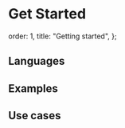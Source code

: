 # Get Started

  order: 1,
  title: "Getting started",
};

## Languages

<Cards>
  <Card file="./languages/sql.mdx" root="getting-started" icon="sql.svg" />
  <Card
    file="./languages/nextjs.mdx"
    root="getting-started"
    icon="nextjs.svg"
  />
  <Card file="./languages/node.mdx" root="getting-started" icon="node.svg" />
  <Card
    file="./languages/drizzle.mdx"
    root="getting-started"
    icon="drizzle.svg"
  />
  <Card
    file="./languages/prisma.mdx"
    root="getting-started"
    icon="prisma.svg"
  />
  <Card
    file="./languages/python.mdx"
    root="getting-started"
    icon="python.svg"
  />
</Cards>

## Examples

<Cards>
  <Card
    file="./examples/chat_with_pdf.mdx"
    root="getting-started"
    icon="chat.svg"
  />
  <Card
    file="./examples/code_assistant.mdx"
    root="getting-started"
    icon="vector.png"
  />
  <Card
    file="./examples/task_genius.mdx"
    root="getting-started"
    icon="taskgenius2.png"
  />
</Cards>


## Use cases

<Cards>
  <Card
    file="./usecases/lead-management.mdx"
    root="getting-started"
    icon="lead.svg"
  />
  <Card
    file="./usecases/issue-tracking.mdx"
    root="getting-started"
    icon="issue.svg"
  />
  <Card file="./usecases/slack.mdx" root="getting-started" icon="slack.webp" />
  <Card
    file="./usecases/expensify.mdx"
    root="getting-started"
    icon="expensify.svg"
  />
  <Card
    file="./usecases/tripactions.mdx"
    root="getting-started"
    icon="tripactions.png"
  />
  <Card
    file="./usecases/schoology.mdx"
    root="getting-started"
    icon="schoology.png"
  />
</Cards>

